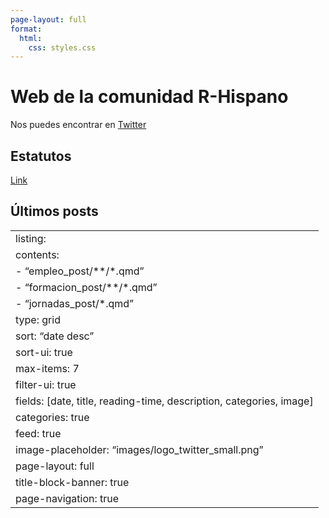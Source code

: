 ```yaml
---
page-layout: full
format: 
  html:
    css: styles.css
---
```


# Web de la comunidad R-Hispano

Nos puedes encontrar en [Twitter](https://twitter.com/R_Hisp)

## Estatutos

[Link](doc_comunidad/Estatutos-R-es_v2.pdf)

## Últimos posts

---
listing:
  contents:
        - "empleo_post/**/*.qmd"
        - "formacion_post/**/*.qmd"
        - "jornadas_post/*.qmd"
  type: grid
  sort: "date desc"
  sort-ui: true
  max-items: 7
  filter-ui: true
  fields: [date, title, reading-time, description, categories, image]
  categories: true
  feed: true
  image-placeholder: "images/logo_twitter_small.png"
page-layout: full
title-block-banner: true
page-navigation: true
---
